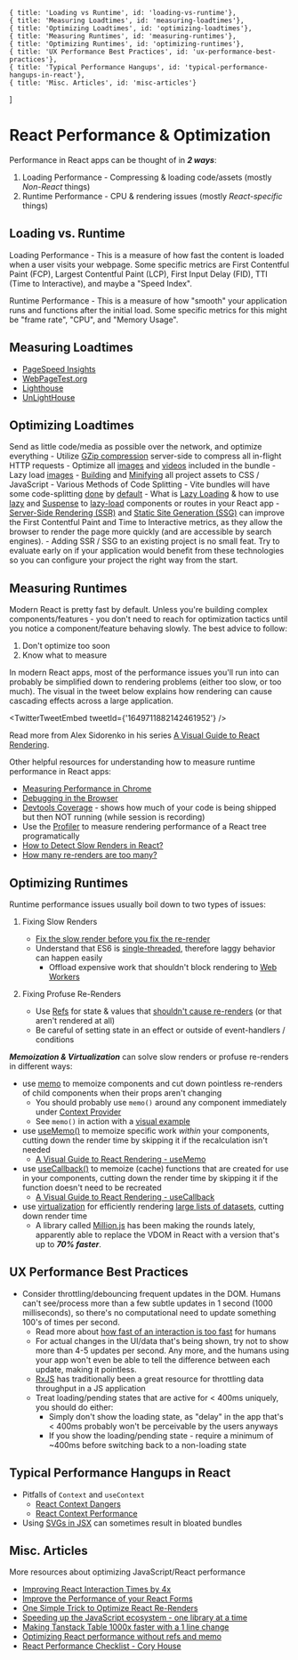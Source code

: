

	{ title: 'Loading vs Runtime', id: 'loading-vs-runtime'},
	{ title: 'Measuring Loadtimes', id: 'measuring-loadtimes'},
	{ title: 'Optimizing Loadtimes', id: 'optimizing-loadtimes'},
	{ title: 'Measuring Runtimes', id: 'measuring-runtimes'},
	{ title: 'Optimizing Runtimes', id: 'optimizing-runtimes'},
	{ title: 'UX Performance Best Practices', id: 'ux-performance-best-practices'},
	{ title: 'Typical Performance Hangups', id: 'typical-performance-hangups-in-react'},
	{ title: 'Misc. Articles', id: 'misc-articles'}
]

# React Performance & Optimization

Performance in React apps can be thought of in ***2 ways***:

1. Loading Performance - Compressing &amp; loading code/assets (mostly *Non-React* things)
2. Runtime Performance - CPU &amp; rendering issues (mostly *React-specific* things)

## Loading vs. Runtime

Loading Performance - This is a measure of how fast the content is loaded when a user visits your webpage. Some specific metrics are First Contentful Paint (FCP), Largest Contentful Paint (LCP), First Input Delay (FID), TTI (Time to Interactive), and maybe a "Speed Index".

Runtime Performance - This is a measure of how "smooth" your application runs and functions after the initial load. Some specific metrics for this might be "frame rate", "CPU", and "Memory Usage".

## Measuring Loadtimes

- [PageSpeed Insights](https://pagespeed.web.dev/)
- [WebPageTest.org](https://webpagetest.org/)
- [Lighthouse](https://developer.chrome.com/docs/lighthouse/overview/)
- [UnLightHouse](https://unlighthouse.dev/)

## Optimizing Loadtimes

Send as little code/media as possible over the network, and optimize everything 
	- Utilize [GZip compression](https://developer.mozilla.org/en-US/docs/Glossary/GZip_compression) server-side to compress all in-flight HTTP requests
	- Optimize all [images](https://kinsta.com/blog/optimize-images-for-web/) and [videos](https://www.keycdn.com/blog/video-optimization) included in the bundle
		- Lazy load [images](https://web.dev/browser-level-image-lazy-loading/)
	- [Building](https://vitejs.dev/config/build-options.html) and [Minifying](https://vitejs.dev/config/build-options.html#build-minify) all project assets to CSS / JavaScript
	- Various Methods of Code Splitting
		- Vite bundles will have some code-splitting [done](https://vitejs.dev/guide/features.html) by [default](https://vitejs.dev/guide/features.html#build-optimizations)
		- What is [Lazy Loading](https://developer.mozilla.org/en-US/docs/Web/Performance/Lazy_loading) & how to use [lazy](https://react.dev/reference/react/lazy) and [Suspense](https://react.dev/reference/react/Suspense) to [lazy-load](https://blog.bitsrc.io/lazy-loading-react-components-with-react-lazy-and-suspense-f05c4cfde10c) components or routes in your React app
	- [Server-Side Rendering (SSR)](https://www.youtube.com/watch?v=bfLFHp7Sbkg) and [Static Site Generation (SSG)](https://www.youtube.com/watch?v=bfLFHp7Sbkg) can improve the First Contentful Paint and Time to Interactive metrics, as they allow the browser to render the page more quickly (and are accessible by search engines).
		- Adding SSR / SSG to an existing project is no small feat. Try to evaluate early on if your application would benefit from these technologies so you can configure your project the right way from the start.

## Measuring Runtimes

Modern React is pretty fast by default. Unless you're building complex components/features - you don't need to reach for optimization tactics until you notice a component/feature behaving slowly. The best advice to follow:

1. Don't optimize too soon 
2. Know what to measure 

In modern React apps, most of the performance issues you'll run into can probably be simplified down to rendering problems (either too slow, or too much). The visual in the tweet below explains how rendering can cause cascading effects across a large application.

<TwitterTweetEmbed tweetId={'1649711882142461952'} />

Read more from Alex Sidorenko in his series [A Visual Guide to React Rendering](https://alexsidorenko.com/blog/react-render-always-rerenders/).

Other helpful resources for understanding how to measure runtime performance in React apps: 

- [Measuring Performance in Chrome](https://developer.chrome.com/docs/devtools/performance/)
- [Debugging in the Browser](https://javascript.info/debugging-chrome)
- [Devtools Coverage](https://developer.chrome.com/docs/devtools/coverage/) - shows how much of your code is being shipped but then NOT running (while session is recording)
- Use the [Profiler](https://react.dev/reference/react/Profiler) to measure rendering performance of a React tree programatically
- [How to Detect Slow Renders in React?](https://alexsidorenko.com/blog/react-performance-slow-renders/)
- [How many re-renders are too many?](https://alexsidorenko.com/blog/react-how-many-rerenders/)

## Optimizing Runtimes

Runtime performance issues usually boil down to two types of issues:

1. Fixing Slow Renders 
	- [Fix the slow render before you fix the re-render](https://kentcdodds.com/blog/fix-the-slow-render-before-you-fix-the-re-render)
	- Understand that ES6 is [single-threaded](https://javascript.info/event-loop), therefore laggy behavior can happen easily
		- Offload expensive work that shouldn't block rendering to [Web Workers](https://developer.mozilla.org/en-US/docs/Web/API/Web_Workers_API/Using_web_workers)

2. Fixing Profuse Re-Renders 
	- Use [Refs](https://react.dev/learn/referencing-values-with-refs) for state & values that [shouldn't cause re-renders](https://www.smashingmagazine.com/2020/11/react-useref-hook/) (or that aren't rendered at all)
	- Be careful of setting state in an effect or outside of event-handlers / conditions


***Memoization & Virtualization*** can solve slow renders or profuse re-renders in different ways:

- use [memo](https://react.dev/reference/react/memo) to memoize components and cut down pointless re-renders of child components when their props aren't changing
	- You should probably use `memo()` around any component immediately under [Context Provider](https://alexsidorenko.com/blog/react-render-context/)
	- See `memo()` in action with a [visual example](https://codesandbox.io/s/a-visual-guide-to-react-rendering-sandbox-td70u?file=/src/sandbox.jsx)
- use [useMemo()](https://react.dev/reference/react/useMemo#usememo) to memoize specific work *within* your components, cutting down the render time by skipping it if the recalculation isn't needed
	- [A Visual Guide to React Rendering - useMemo](https://alexsidorenko.com/blog/react-render-usememo/)
- use [useCallback()](https://react.dev/reference/react/useCallback) to memoize (cache) functions that are created for use in your components, cutting down the render time by skipping it if the function doesn't need to be recreated
	- [A Visual Guide to React Rendering - useCallback](https://alexsidorenko.com/blog/react-render-usecallback/)
- use [virtualization](https://www.patterns.dev/posts/virtual-lists) for efficiently rendering [large lists of datasets](https://www.npmjs.com/package/react-window), cutting down render time
	- A library called [Million.js](https://million.dev/) has been making the rounds lately, apparently able to replace the VDOM in React with a version that's up to ***70% faster***.
	
## UX Performance Best Practices

- Consider throttling/debouncing frequent updates in the DOM. Humans can't see/process more than a few subtle updates in 1 second (1000 milliseconds), so there's no computational need to update something 100's of times per second.
	- Read more about [how fast of an interaction is too fast](https://www.nngroup.com/articles/too-fast-ux/) for humans
	- For actual changes in the UI/data that's being shown, try not to show more than 4-5 updates per second. Any more, and the humans using your app won't even be able to tell the difference between each update, making it pointless.
	- [RxJS](https://rxjs.dev/) has traditionally been a great resource for throttling data throughput in a JS application
	- Treat loading/pending states that are active for < 400ms uniquely, you should do either:
		- Simply don't show the loading state, as "delay" in the app that's < 400ms probably won't be perceivable by the users anyways
		- If you show the loading/pending state - require a minimum of ~400ms before switching back to a non-loading state

<TwitterTweetEmbed tweetId="1675923225341992962" />

## Typical Performance Hangups in React

- Pitfalls of `Context` and `useContext`
	- [React Context Dangers](https://blog.thoughtspile.tech/2021/10/04/react-context-dangers/)
	- [React Context Performance](https://dev.to/romaintrotard/react-context-performance-5832)
- Using [SVGs in JSX](https://twitter.com/_developit/status/1382838799420514317?s=20) can sometimes result in bloated bundles

## Misc. Articles

More resources about optimizing JavaScript/React performance

- [Improving React Interaction Times by 4x](https://www.causal.app/blog/react-perf)
- [Improve the Performance of your React Forms](https://epicreact.dev/improve-the-performance-of-your-react-forms/)
- [One Simple Trick to Optimize React Re-Renders](https://kentcdodds.com/blog/optimize-react-re-renders)
- [Speeding up the JavaScript ecosystem - one library at a time](https://marvinh.dev/blog/speeding-up-javascript-ecosystem/)
- [Making Tanstack Table 1000x faster with a 1 line change](https://jpcamara.com/2023/03/07/making-tanstack-table.html)
- [Optimizing React performance without refs and memo](https://alexsidorenko.com/blog/react-optimize-rerenders-without-refs-memo/)
- [React Performance Checklist - Cory House](https://github.com/coryhouse/reactjsconsulting/issues/77)